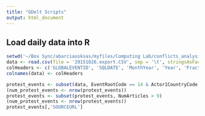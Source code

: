 ```yaml
---
title: "GDelt Scripts"
output: html_document
---
```


## Load daily data into R

```r
setwd('~/Box Sync/abarciausksas/myfiles/Computing Lab/conflicts_analysis_project/data')
data <- read.csv(file = '20151026.export.CSV', sep = '\t', stringsAsFactors = FALSE)
colHeaders <- c('GLOBALEVENTID', 'SQLDATE', 'MonthYear', 'Year', 'FractionDate', 'Actor1Code', 'Actor1Name', 'Actor1CountryCode', 'Actor1KnownGroupCode', 'Actor1EthnicCode', 'Actor1Religion1Code', 'Actor1Religion2Code', 'Actor1Type1Code', 'Actor1Type2Code', 'Actor1Type3Code', 'Actor2Code', 'Actor2Name', 'Actor2CountryCode', 'Actor2KnownGroupCode', 'Actor2EthnicCode', 'Actor2Religion1Code', 'Actor2Religion2Code', 'Actor2Type1Code', 'Actor2Type2Code', 'Actor2Type3Code', 'IsRootEvent', 'EventCode', 'EventBaseCode', 'EventRootCode', 'QuadClass', 'GoldsteinScale', 'NumMentions', 'NumSources', 'NumArticles', 'AvgTone', 'Actor1Geo_Type', 'Actor1Geo_FullName', 'Actor1Geo_CountryCode', 'Actor1Geo_ADM1Code', 'Actor1Geo_Lat', 'Actor1Geo_Long', 'Actor1Geo_FeatureID', 'Actor2Geo_Type', 'Actor2Geo_FullName', 'Actor2Geo_CountryCode', 'Actor2Geo_ADM1Code', 'Actor2Geo_Lat', 'Actor2Geo_Long', 'Actor2Geo_FeatureID', 'ActionGeo_Type', 'ActionGeo_FullName', 'ActionGeo_CountryCode', 'ActionGeo_ADM1Code', 'ActionGeo_Lat', 'ActionGeo_Long', 'ActionGeo_FeatureID', 'DATEADDED', 'SOURCEURL')
colnames(data) <- colHeaders

protest_events <- subset(data, EventRootCode == 14 & Actor1CountryCode == 'USA' & Actor2CountryCode == 'USA')
(num_protest_events <- nrow(protest_events))
protest_events <- subset(protest_events, NumArticles > 9)
(num_protest_events <- nrow(protest_events))
protest_events[,'SOURCEURL']
```

